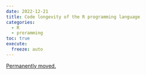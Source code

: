 ```yaml
---
date: 2022-12-21
title: Code longevity of the R programming language
categories:
  - R
  - proramming
toc: true
execute:
  freeze: auto
---
```


[Permanently moved.](../../posts/2022-12-21-longevity.qmd)
